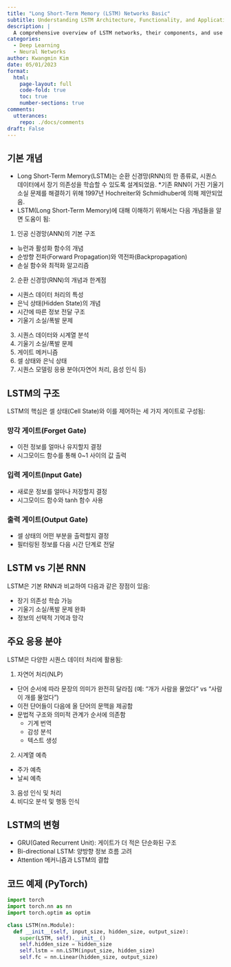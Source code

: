 ```yaml
---
title: "Long Short-Term Memory (LSTM) Networks Basic"
subtitle: Understanding LSTM Architecture, Functionality, and Applications
description: |
  A comprehensive overview of LSTM networks, their components, and use cases in deep learning
categories:
  - Deep Learning
  - Neural Networks
author: Kwangmin Kim
date: 05/01/2023
format: 
  html:
    page-layout: full
    code-fold: true
    toc: true
    number-sections: true
comments: 
  utterances: 
    repo: ./docs/comments
draft: False
---
```


## 기본 개념

* Long Short-Term Memory(LSTM)는 순환 신경망(RNN)의 한 종류로, 시퀀스 데이터에서 장기 의존성을 학습할 수 있도록 설계되었음. 
*기존 RNN이 가진 기울기 소실 문제를 해결하기 위해 1997년 Hochreiter와 Schmidhuber에 의해 제안되었음.
* LSTM(Long Short-Term Memory)에 대해 이해하기 위해서는 다음 개념들을 알면 도움이 됨:

1. 인공 신경망(ANN)의 기본 구조
  - 뉴런과 활성화 함수의 개념
  - 순방향 전파(Forward Propagation)와 역전파(Backpropagation)
  - 손실 함수와 최적화 알고리즘
2. 순환 신경망(RNN)의 개념과 한계점
  - 시퀀스 데이터 처리의 특성
  - 은닉 상태(Hidden State)의 개념
  - 시간에 따른 정보 전달 구조
  - 기울기 소실/폭발 문제
3. 시퀀스 데이터와 시계열 분석
4. 기울기 소실/폭발 문제
5. 게이트 메커니즘
6. 셀 상태와 은닉 상태
7. 시퀀스 모델링 응용 분야(자연어 처리, 음성 인식 등)

## LSTM의 구조

LSTM의 핵심은 셀 상태(Cell State)와 이를 제어하는 세 가지 게이트로 구성됨:

### 망각 게이트(Forget Gate)

- 이전 정보를 얼마나 유지할지 결정
- 시그모이드 함수를 통해 0~1 사이의 값 출력

### 입력 게이트(Input Gate)

- 새로운 정보를 얼마나 저장할지 결정
- 시그모이드 함수와 tanh 함수 사용

### 출력 게이트(Output Gate)

- 셀 상태의 어떤 부분을 출력할지 결정
- 필터링된 정보를 다음 시간 단계로 전달

## LSTM vs 기본 RNN

LSTM은 기본 RNN과 비교하여 다음과 같은 장점이 있음:

- 장기 의존성 학습 가능
- 기울기 소실/폭발 문제 완화
- 정보의 선택적 기억과 망각

## 주요 응용 분야

LSTM은 다양한 시퀀스 데이터 처리에 활용됨:

1. 자연어 처리(NLP)
  * 단어 순서에 따라 문장의 의미가 완전히 달라짐 (예: "개가 사람을 물었다" vs "사람이 개를 물었다")
  * 이전 단어들이 다음에 올 단어의 문맥을 제공함
  * 문법적 구조와 의미적 관계가 순서에 의존함
    * 기계 번역
    * 감성 분석
    * 텍스트 생성
2. 시계열 예측
  * 주가 예측
  * 날씨 예측
3. 음성 인식 및 처리
4. 비디오 분석 및 행동 인식

## LSTM의 변형

- GRU(Gated Recurrent Unit): 게이트가 더 적은 단순화된 구조
- Bi-directional LSTM: 양방향 정보 흐름 고려
- Attention 메커니즘과 LSTM의 결합

## 코드 예제 (PyTorch)

```python
import torch
import torch.nn as nn
import torch.optim as optim

class LSTM(nn.Module):
  def __init__(self, input_size, hidden_size, output_size):
    super(LSTM, self).__init__()
    self.hidden_size = hidden_size
    self.lstm = nn.LSTM(input_size, hidden_size)
    self.fc = nn.Linear(hidden_size, output_size)
```
